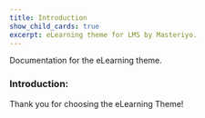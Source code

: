 ```yaml
---
title: Introduction
show_child_cards: true
excerpt: eLearning theme for LMS by Masteriyo.
---
```


Documentation for the eLearning theme.

### Introduction: 

Thank you for choosing the eLearning Theme! 
 
